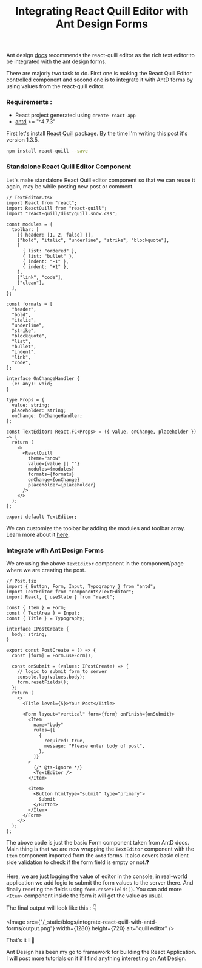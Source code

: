 ﻿---
title: "Integrating React Quill Editor with Ant Design Forms"
summary: "Integrate rich text editor react-quill with popular React UI framework Ant Design."
publishedAt: 2021-01-13
---

Ant design [docs](https://ant.design/docs/react/recommendation) recommends the react-quill editor as the rich text editor to be integrated with the ant design forms.

There are majorly two task to do. First one is making the React Quill Editor controlled component and second one is to integrate it with AntD forms by using values from the react-quill editor.

### Requirements :

- React project generated using `create-react-app`
- [antd](https://github.com/ant-design/ant-design) >= "^4.7.3"

First let's install [React Quill](https://github.com/zenoamaro/react-quill) package. By the time I'm writing this post it's version 1.3.5.

```bash
npm install react-quill --save
```

### Standalone React Quill Editor Component

Let's make standalone React Quill editor component so that we can reuse it again, may be while posting new post or comment.

```tsx
// TextEditor.tsx
import React from "react";
import ReactQuill from "react-quill";
import "react-quill/dist/quill.snow.css";

const modules = {
  toolbar: [
    [{ header: [1, 2, false] }],
    ["bold", "italic", "underline", "strike", "blockquote"],
    [
      { list: "ordered" },
      { list: "bullet" },
      { indent: "-1" },
      { indent: "+1" },
    ],
    ["link", "code"],
    ["clean"],
  ],
};

const formats = [
  "header",
  "bold",
  "italic",
  "underline",
  "strike",
  "blockquote",
  "list",
  "bullet",
  "indent",
  "link",
  "code",
];

interface OnChangeHandler {
  (e: any): void;
}

type Props = {
  value: string;
  placeholder: string;
  onChange: OnChangeHandler;
};

const TextEditor: React.FC<Props> = ({ value, onChange, placeholder }) => {
  return (
    <>
      <ReactQuill
        theme="snow"
        value={value || ""}
        modules={modules}
        formats={formats}
        onChange={onChange}
        placeholder={placeholder}
      />
    </>
  );
};

export default TextEditor;
```

We can customize the toolbar by adding the modules and toolbar array. Learn more about it [here](https://github.com/zenoamaro/react-quill#custom-toolbar).

### Integrate with Ant Design Forms

We are using the above `TextEditor` component in the component/page where we are creating the post.

```tsx
// Post.tsx
import { Button, Form, Input, Typography } from "antd";
import TextEditor from "components/TextEditor";
import React, { useState } from "react";

const { Item } = Form;
const { TextArea } = Input;
const { Title } = Typography;

interface IPostCreate {
  body: string;
}

export const PostCreate = () => {
  const [form] = Form.useForm();

  const onSubmit = (values: IPostCreate) => {
    // logic to submit form to server
    console.log(values.body);
    form.resetFields();
  };
  return (
    <>
      <Title level={5}>Your Post</Title>

      <Form layout="vertical" form={form} onFinish={onSubmit}>
        <Item
          name="body"
          rules={[
            {
              required: true,
              message: "Please enter body of post",
            },
          ]}
        >
          {/* @ts-ignore */}
          <TextEditor />
        </Item>

        <Item>
          <Button htmlType="submit" type="primary">
            Submit
          </Button>
        </Item>
      </Form>
    </>
  );
};
```

The above code is just the basic Form component taken from AntD docs. Main thing is that we are now wrapping the `TextEditor` component with the `Item` component imported from the `antd` forms. It also covers basic client side validation to check if the form field is empty or not.❓

Here, we are just logging the value of editor in the console, in real-world application we add logic to submit the form values to the server there. And finally reseting the fields using `form.resetFields()`. You can add more `<Item>` component inside the form it will get the value as usual.

The final output will look like this : 👇

<Image
  src={"/_static/blogs/integrate-react-quill-with-antd-forms/output.png"}
  width={1280}
  height={720}
  alt="quill editor"
/>

That's it ! 👋

Ant Design has been my go to framework for building the React Application. I will post more tutorials on it if I find anything interesting on Ant Design.

